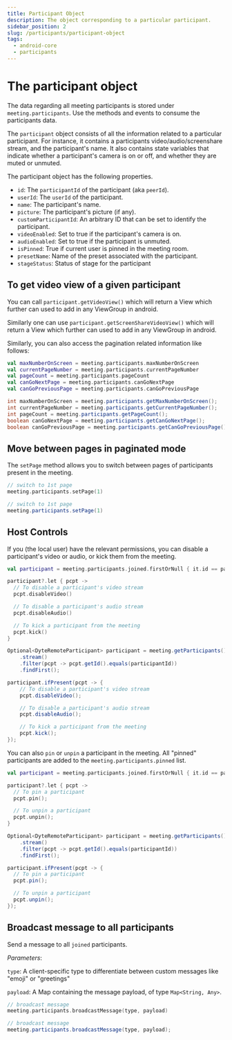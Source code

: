 ```yaml
---
title: Participant Object
description: The object corresponding to a particular participant.
sidebar_position: 2
slug: /participants/participant-object
tags:
  - android-core
  - participants
---
```


# The participant object

The data regarding all meeting participants is stored under `meeting.participants`. Use the methods and events to consume the participants data.

The `participant` object consists of all the information related to a particular participant. For instance, it contains a participants video/audio/screenshare stream, and the participant's name. It also contains state variables that indicate whether a participant's camera is on or off, and whether they are muted or unmuted.

The participant object has the following properties.

- `id`: The `participantId` of the participant (aka `peerId`).
- `userId`: The `userId` of the participant.
- `name`: The participant's name.
- `picture`: The participant's picture (if any).
- `customParticipantId`: An arbitrary ID that can be set to identify the
  participant.
- `videoEnabled`: Set to true if the participant's camera is on.
- `audioEnabled`: Set to true if the participant is unmuted.
- `isPinned`: True if current user is pinned in the meeting room.
- `presetName`: Name of the preset associated with the participant.
- `stageStatus`: Status of stage for the participant

## To get video view of a given participant

You can call `participant.getVideoView()` which will return a View which further
can used to add in any ViewGroup in android.

Similarly one can use `participant.getScreenShareVideoView()` which will return a
View which further can used to add in any ViewGroup in android.

Similarly, you can also access the pagination related information like follows:

<Tabs groupId="android-core-participants">
  <TabItem value="kotlin" label="Kotlin" default>

```kotlin
val maxNumberOnScreen = meeting.participants.maxNumberOnScreen
val currentPageNumber = meeting.participants.currentPageNumber
val pageCount = meeting.participants.pageCount
val canGoNextPage = meeting.participants.canGoNextPage
val canGoPreviousPage = meeting.participants.canGoPreviousPage
```

  </TabItem>

  <TabItem value="java" label="Java" default>

```java
int maxNumberOnScreen = meeting.participants.getMaxNumberOnScreen();
int currentPageNumber = meeting.participants.getCurrentPageNumber();
int pageCount = meeting.participants.getPageCount();
boolean canGoNextPage = meeting.participants.getCanGoNextPage();
boolean canGoPreviousPage = meeting.participants.getCanGoPreviousPage();
```

  </TabItem>
</Tabs>

## Move between pages in paginated mode

The `setPage` method allows you to switch between pages of participants present in the meeting.

<Tabs groupId="android-core-participants">
  <TabItem value="kotlin" label="Kotlin" default>

```kotlin
// switch to 1st page
meeting.participants.setPage(1)
```

  </TabItem>

  <TabItem value="java" label="Java" default>

```java
// switch to 1st page
meeting.participants.setPage(1)
```

  </TabItem>
</Tabs>

## Host Controls

If you (the local user) have the relevant permissions, you can disable a participant's video or audio, or kick them from the meeting.

<Tabs groupId="android-core-participants">
  <TabItem value="kotlin" label="Kotlin" default>

```kotlin
val participant = meeting.participants.joined.firstOrNull { it.id == participantId }

participant?.let { pcpt ->
  // To disable a participant's video stream
  pcpt.disableVideo()

  // To disable a participant's audio stream
  pcpt.disableAudio()

  // To kick a participant from the meeting
  pcpt.kick()
}
```

  </TabItem>

  <TabItem value="java" label="Java" default>

```java
Optional<DyteRemoteParticipant> participant = meeting.getParticipants().getJoined()
    .stream()
    .filter(pcpt -> pcpt.getId().equals(participantId))
    .findFirst();

participant.ifPresent(pcpt -> {
    // To disable a participant's video stream
    pcpt.disableVideo();

    // To disable a participant's audio stream
    pcpt.disableAudio();

    // To kick a participant from the meeting
    pcpt.kick();
});
```

  </TabItem>
</Tabs>

You can also `pin` or `unpin` a participant in the meeting. All "pinned"
participants are added to the `meeting.participants.pinned` list.

<Tabs groupId="android-core-participants">
  <TabItem value="kotlin" label="Kotlin" default>

```kotlin
val participant = meeting.participants.joined.firstOrNull { it.id == participantId }

participant?.let { pcpt ->
  // To pin a participant
  pcpt.pin();

  // To unpin a participant
  pcpt.unpin();
}
```

  </TabItem>

  <TabItem value="java" label="Java" default>

```java
Optional<DyteRemoteParticipant> participant = meeting.getParticipants().getJoined()
    .stream()
    .filter(pcpt -> pcpt.getId().equals(participantId))
    .findFirst();

participant.ifPresent(pcpt -> {
  // To pin a participant
  pcpt.pin();

  // To unpin a participant
  pcpt.unpin();
});
```

  </TabItem>
</Tabs>

## Broadcast message to all participants

Send a message to all `joined` participants.

_Parameters_:

`type`: A client-specific type to differentiate between custom messages like "emoji" or "greetings"

`payload`: A Map containing the message payload, of type `Map<String, Any>`.

<Tabs groupId="android-core-participants">
  <TabItem value="kotlin" label="Kotlin" default>

```kotlin
// broadcast message
meeting.participants.broadcastMessage(type, payload)
```

  </TabItem>

  <TabItem value="java" label="Java" default>

```java
// broadcast message
meeting.participants.broadcastMessage(type, payload);
```

  </TabItem>
</Tabs>

<head>
  <title>Android Core The participant object</title>
  <meta
    name="description"
    content="Explore the Android Participants Participant Object and its functionalities for effective integration in your application."
  />
</head>
